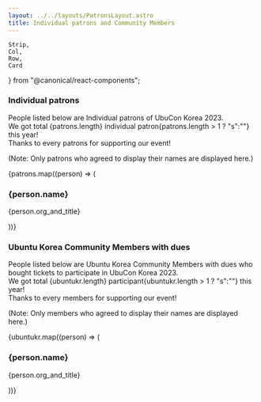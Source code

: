 ```yaml
---
layout: ../../layouts/PatronsLayout.astro
title: Individual patrons and Community Members
---
```

	Strip,
	Col,
    Row,
    Card
} from "@canonical/react-components";

### Individual patrons

People listed below are Individual patrons of UbuCon Korea 2023.
<br />We got total {patrons.length} individual patron{patrons.length > 1 ? "s":""} this year!
<br />Thanks to every patrons for supporting our event!

(Note: Only patrons who agreed to display their names are displayed here.)

<Row>
    {patrons.map((person) => (
        <div className="p-card col-4">
            <h3>{person.name}</h3>
            <p>{person.org_and_title}</p>
        </div>
    ))}
</Row>

### Ubuntu Korea Community Members with dues

People listed below are Ubuntu Korea Community Members with dues who bought tickets to participate in UbuCon Korea 2023.
<br />We got total {ubuntukr.length} participant{ubuntukr.length > 1 ? "s":""} this year!
<br />Thanks to every members for supporting our event!

(Note: Only members who agreed to display their names are displayed here.)

<Row>
    {ubuntukr.map((person) => (
        <div className="p-card col-4">
            <h3>{person.name}</h3>
            <p>{person.org_and_title}</p>
        </div>
    ))}
</Row>